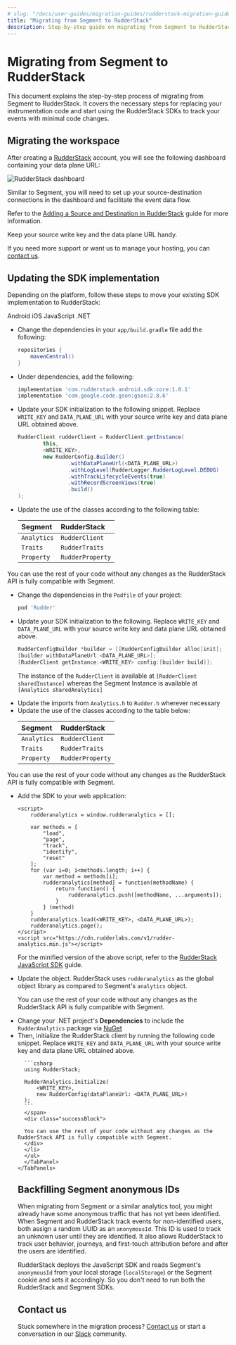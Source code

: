 ```yaml
---
# slug: "/docs/user-guides/migration-guides/rudderstack-migration-guide"
title: "Migrating from Segment to RudderStack"
description: Step-by-step guide on migrating from Segment to RudderStack.
---
```


# Migrating from Segment to RudderStack

This document explains the step-by-step process of migrating from Segment to RudderStack. It covers the necessary steps for replacing your instrumentation code and start using the RudderStack SDKs to track your events with minimal code changes.

## Migrating the workspace

After creating a [RudderStack](https://app.rudderstack.com/signup?type=freetrial) account, you will see the following dashboard containing your data plane URL:

<img src="../../assets/user-guides/rudderstack-dashboard.png" alt="RudderStack dashboard" />

Similar to Segment, you will need to set up your source-destination connections in the dashboard and facilitate the event data flow.

<div class="infoBlock">

Refer to the <a href="https://rudderstack.com/docs/connections/adding-source-and-destination-rudderstack/">Adding a Source and Destination in RudderStack</a> guide for more information.
</div>

<div class="successBlock">

Keep your source write key and the data plane URL handy.
</div>

If you need more support or want us to manage your hosting, you can [contact us](mailto:%20support@rudderstack.com).

## Updating the SDK implementation

Depending on the platform, follow these steps to move your existing SDK implementation to RudderStack:

<Tabs>
  <TabList>
    <Tab>Android</Tab>
    <Tab>iOS</Tab>
    <Tab>JavaScript</Tab>
    <Tab>.NET</Tab>
  </TabList>
    <TabPanels>
      <TabPanel>
      <ul>
      <li>Change the dependencies in your <code class="inline-code">app/build.gradle</code> file add the following:
<span>

```groovy
repositories {
    mavenCentral()
}
```
</span>
</li>
<li>Under dependencies, add the following:
<span>

```groovy
implementation 'com.rudderstack.android.sdk:core:1.0.1'
implementation 'com.google.code.gson:gson:2.8.6'
```
</span>
</li>
<li>Update your SDK initialization to the following snippet. Replace <code class="inline-code">WRITE_KEY</code> and <code class="inline-code">DATA_PLANE_URL</code> with your source write key and data plane URL obtained above.
<span>

```java
RudderClient rudderClient = RudderClient.getInstance(
        this,
        <WRITE_KEY>,
        new RudderConfig.Builder()
                .withDataPlaneUrl(<DATA_PLANE_URL>)
                .withLogLevel(RudderLogger.RudderLogLevel.DEBUG)
                .withTrackLifecycleEvents(true)
                .withRecordScreenViews(true)
                .build()
);
```
</span>
</li>
<li>Update the use of the classes according to the following table:
<span>

| Segment     | RudderStack      |
| :---------- | :--------------- |
| `Analytics` | `RudderClient`   |
| `Traits`    | `RudderTraits`   |
| `Property`  | `RudderProperty` |
</span>
</li>
</ul>
<div class="successBlock">

  You can use the rest of your code without any changes as the RudderStack API is fully compatible with Segment.
</div>
      </TabPanel>
      <TabPanel>
<ul>
<li>Change the dependencies in the <code class="inline-code">Podfile</code> of your project:

```ruby
pod 'Rudder'
```
</li>
<li>Update your SDK initialization to the following. Replace <code class="inline-code">WRITE_KEY</code> and <code class="inline-code">DATA_PLANE_URL</code> with your source write key and data plane URL obtained above.

```objectivec
RudderConfigBuilder *builder = [[RudderConfigBuilder alloc]init];
[builder withDataPlaneUrl:<DATA_PLANE_URL>];
[RudderClient getInstance:<WRITE_KEY> config:[builder build]];
```

<div class="infoBlock">

The instance of the <code class="inline-code">RudderClient</code> is available at <code class="inline-code">[RudderClient sharedInstance]</code> whereas the Segment Instance is available at <code class="inline-code">[Analytics sharedAnalytics]</code>
</div>
</li>
<li>Update the imports from <code class="inline-code">Analytics.h</code> to <code class="inline-code">Rudder.h</code> wherever necessary</li>
<li>Update the use of the classes according to the table below:

| Segment     | RudderStack      |
| :---------- | :--------------- |
| `Analytics` | `RudderClient`   |
| `Traits`    | `RudderTraits`   |
| `Property`  | `RudderProperty` |
</li>
</ul>
<div class="successBlock">

You can use the rest of your code without any changes as the RudderStack API is fully compatible with Segment.
</div>        
      </TabPanel>
      <TabPanel>
<ul>
<li>Add the SDK to your web application:
<span>

```markup
<script>
	rudderanalytics = window.rudderanalytics = [];

	var methods = [
		"load",
		"page",
		"track",
		"identify",
		"reset"
	];
	for (var i=0; i<methods.length; i++) {
		var method = methods[i];
		rudderanalytics[method] = function(methodName) {
			return function() {
				rudderanalytics.push([methodName, ...arguments]);
			}
		} (method)
	}
	rudderanalytics.load(<WRITE_KEY>, <DATA_PLANE_URL>);
	rudderanalytics.page();
</script>
<script src="https://cdn.rudderlabs.com/v1/rudder-analytics.min.js"></script>
```
</span>
<div class="infoBlock">

For the minified version of the above script, refer to the <a href="https://www.rudderstack.com/docs/stream-sources/rudderstack-sdk-integration-guides/rudderstack-javascript-sdk/quick-start-guide/">RudderStack JavaScript SDK</a> guide.
</div>
</li>
<li>Update the object. RudderStack uses <code class="inline-code">rudderanalytics</code> as the global object library as compared to Segment's <code class="inline-code">analytics</code> object.

<div class="successBlock">

  You can use the rest of your code without any changes as the RudderStack API is fully compatible with Segment.
</div>
</li>
</ul>
      </TabPanel>
      <TabPanel>
      <ul>
      <li>Change your .NET project's <strong>Dependencies</strong> to include the <code class="inline-code">RudderAnalytics</code> package via <a href="https://docs.microsoft.com/en-us/nuget/consume-packages/install-use-packages-powershell">NuGet</a></li>
      <li>Then, initialize the RudderStack client by running the following code snippet. Replace <code class="inline-code">WRITE_KEY</code> and <code class="inline-code">DATA_PLANE_URL</code> with your source write key and data plane URL obtained above.
      <span>

      ```csharp
      using RudderStack;

      RudderAnalytics.Initialize(
          <WRITE_KEY>,
          new RudderConfig(dataPlaneUrl: <DATA_PLANE_URL>)
      );
      ```
      </span>
      <div class="successBlock">

      You can use the rest of your code without any changes as the RudderStack API is fully compatible with Segment.
      </div>
      </li>
      </ul>
      </TabPanel>
    </TabPanels>
</Tabs>

## Backfilling Segment anonymous IDs

When migrating from Segment or a similar analytics tool, you might already have some anonymous traffic that has not yet been identified. When Segment and RudderStack track events for non-identified users, both assign a random UUID as an `anonymousId`. This ID is used to track an unknown user until they are identified. It also allows RudderStack to track user behavior, journeys, and first-touch attribution before and after the users are identified.

<div class="successBlock">

RudderStack deploys the JavaScript SDK and reads Segment's <code class="inline-code">anonymousId</code> from your local storage (<code class="inline-code">localStorage</code>) or the Segment cookie and sets it accordingly. So you don't need to run both the RudderStack and Segment SDKs.
</div>

## Contact us

Stuck somewhere in the migration process? [Contact us](mailto:%20support@rudderstack.com) or start a conversation in our [Slack](https://rudderstack.com/join-rudderstack-slack-community) community.
